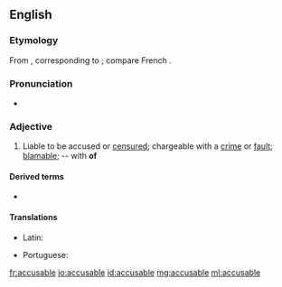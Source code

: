 ==English==

===Etymology===
From {{etyl|la|en}} {{m|la|accūsābilis||accusable}}, corresponding to {{suffix|accuse|able|lang=en}}; compare French {{m|fr|accusable}}.

===Pronunciation===
* {{IPA|/əˈkjuːzəbl/|lang=en}}

===Adjective===
{{en-adj}}

# Liable to be accused or [[censure]]d; chargeable with a [[crime]] or [[fault]]; [[blamable]]; -- with '''of'''

====Derived terms====
* {{l|en|accusably}}

====Translations====
{{trans-top|liable to be accused}}
* Latin: {{t|la|accusabilis}}
{{trans-mid}}
* Portuguese: {{t|pt|acusável}}
{{trans-bottom}}

[[fr:accusable]]
[[io:accusable]]
[[id:accusable]]
[[mg:accusable]]
[[ml:accusable]]